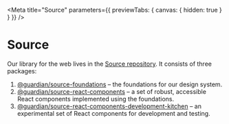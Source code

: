
<Meta
	title="Source"
	parameters={{ previewTabs: { canvas: { hidden: true } } }}
/>

# Source

Our library for the web lives in the [Source repository](https://github.com/guardian/source). It consists of three packages:

1. [@guardian/source-foundations](https://guardian.github.io/source/?path=/story/foundations--page) – the foundations for our design system.
1. [@guardian/source-react-components](https://guardian.github.io/source/?path=/story/components--page) – a set of robust, accessible React components implemented using the foundations.
1. [@guardian/source-react-components-development-kitchen](https://guardian.github.io/source/?path=/story/development-kitchen--page) – an experimental set of React components for development and testing.
